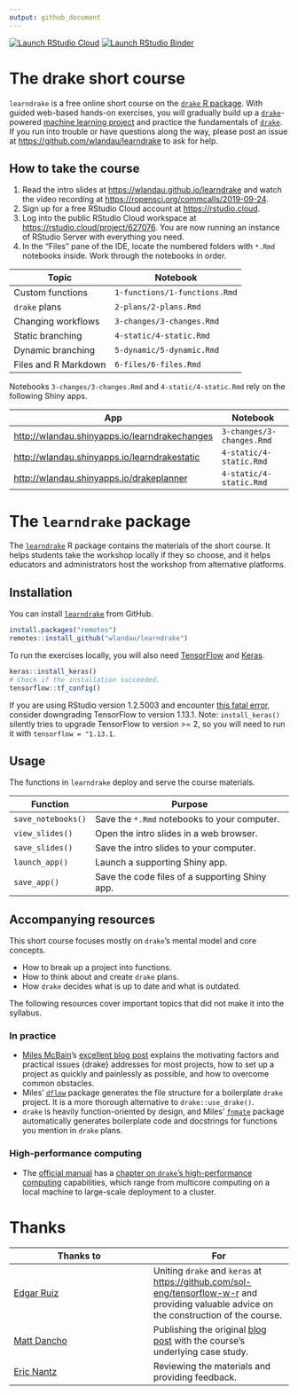 ```yaml
---
output: github_document
---
```


[![Launch RStudio Cloud](https://img.shields.io/badge/RStudio-Cloud-blue)](https://rstudio.cloud/project/627076)
[![Launch RStudio Binder](http://mybinder.org/badge_logo.svg)](https://mybinder.org/v2/gh/wlandau/learndrake/binder?urlpath=rstudio)

# The drake short course

`learndrake` is a free online short course on the [`drake` R package](https://github.com/ropensci/drake). With guided web-based hands-on exercises, you will gradually build up a [`drake`](https://github.com/ropensci/drake)-powered [machine learning project](https://blogs.rstudio.com/tensorflow/posts/2018-01-11-keras-customer-churn/) and practice the fundamentals of  [`drake`](https://github.com/ropensci/drake). If you run into trouble or have questions along the way, please post an issue at <https://github.com/wlandau/learndrake> to ask for help.

## How to take the course

1. Read the intro slides at <https://wlandau.github.io/learndrake> and watch the video recording at <https://ropensci.org/commcalls/2019-09-24>.
2. Sign up for a free RStudio Cloud account at <https://rstudio.cloud>.
3. Log into the public RStudio Cloud workspace at <https://rstudio.cloud/project/627076>. You are now running an instance of RStudio Server with everything you need.
4. In the "Files" pane of the IDE, locate the numbered folders with `*.Rmd` notebooks inside. Work through the notebooks in order.

Topic | Notebook
---|---
Custom functions | `1-functions/1-functions.Rmd`
`drake` plans | `2-plans/2-plans.Rmd`
Changing workflows | `3-changes/3-changes.Rmd`
Static branching | `4-static/4-static.Rmd`
Dynamic branching | `5-dynamic/5-dynamic.Rmd`
Files and R Markdown | `6-files/6-files.Rmd`

Notebooks `3-changes/3-changes.Rmd` and `4-static/4-static.Rmd` rely on the following Shiny apps.

App | Notebook | 
---|---
 <http://wlandau.shinyapps.io/learndrakechanges> | `3-changes/3-changes.Rmd`
<http://wlandau.shinyapps.io/learndrakestatic> | `4-static/4-static.Rmd`
<http://wlandau.shinyapps.io/drakeplanner> | `4-static/4-static.Rmd`

# The `learndrake` package

The [`learndrake`](https://github.com/wlandau/learndrake) R package contains the materials of the short course. It helps students take the workshop locally if they so choose, and it helps educators and administrators host the workshop from alternative platforms.

## Installation 

You can install [`learndrake`](https://github.com/wlandau/learndrake) from GitHub.

```r
install.packages("remotes")
remotes::install_github("wlandau/learndrake")
```

To run the exercises locally, you will also need [TensorFlow](https://www.tensorflow.org) and [Keras](https://keras.io/).

```r
keras::install_keras()
# Check if the installation succeeded.
tensorflow::tf_config()
```

If you are using RStudio version 1.2.5003 and encounter [this fatal error](https://github.com/rstudio/rstudio/issues/6049), consider downgrading TensorFlow to version 1.13.1. Note: `install_keras()` silently tries to upgrade TensorFlow to version >= 2, so you will need to run it with `tensorflow = "1.13.1`.

## Usage

The functions in `learndrake` deploy and serve the course materials.

Function | Purpose
---|---
`save_notebooks()` | Save the `*.Rmd` notebooks to your computer.
`view_slides()` | Open the intro slides in a web browser.
`save_slides()` | Save the intro slides to your computer.
`launch_app()` | Launch a supporting Shiny app.
`save_app()` | Save the code files of a supporting Shiny app.

## Accompanying resources

This short course focuses mostly on `drake`'s mental model and core concepts.

* How to break up a project into functions.
* How to think about and create `drake` plans.
* How `drake` decides what is up to date and what is outdated.

The following resources cover important topics that did not make it into the syllabus.

### In practice

- [Miles McBain](https://github.com/MilesMcBain)'s [excellent blog post](https://milesmcbain.xyz/the-drake-post/) explains the motivating factors and practical issues {drake} addresses for most projects, how to set up a project as quickly and painlessly as possible, and how to  overcome common obstacles.
- Miles' [`dflow`](https://github.com/MilesMcBain/dflow) package generates the file structure for a boilerplate `drake` project. It is a more thorough alternative to `drake::use_drake()`.
- `drake` is heavily function-oriented by design, and Miles' [`fnmate`](https://github.com/MilesMcBain/fnmate) package automatically generates boilerplate code and docstrings for functions you mention in `drake` plans.

### High-performance computing

- The [official manual](https://books.ropensci.org/drake) has a [chapter on `drake`'s  high-performance computing](https://books.ropensci.org/drake/hpc.html) capabilities, which range from multicore computing on a local machine to large-scale deployment to a cluster.

# Thanks

Thanks to | For
---|---
[Edgar Ruiz](https://github.com/edgararuiz) | Uniting `drake` and `keras` at <https://github.com/sol-eng/tensorflow-w-r> and providing valuable advice on the construction of the course.
[Matt Dancho](https://github.com/mdancho84) | Publishing the original [blog post](https://blogs.rstudio.com/tensorflow/posts/2018-01-11-keras-customer-churn/) with the course's underlying case study.
[Eric Nantz](https://github.com/rpodcast) | Reviewing the materials and providing feedback.
